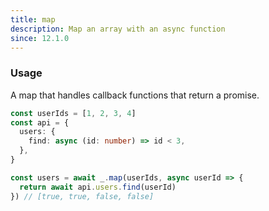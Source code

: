 ```yaml
---
title: map
description: Map an array with an async function
since: 12.1.0
---
```


### Usage

A map that handles callback functions that return a promise.

```ts
const userIds = [1, 2, 3, 4]
const api = {
  users: {
    find: async (id: number) => id < 3,
  },
}

const users = await _.map(userIds, async userId => {
  return await api.users.find(userId)
}) // [true, true, false, false]
```
